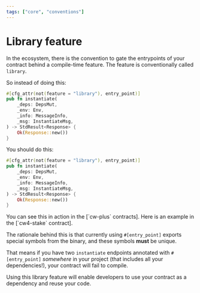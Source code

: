 ```yaml
---
tags: ["core", "conventions"]
---
```



# Library feature

In the ecosystem, there is the convention to gate the entrypoints of your
contract behind a compile-time feature. The feature is conventionally called
`library`.

So instead of doing this:

```rust filename="contract.rs" template="core"
#[cfg_attr(not(feature = "library"), entry_point)]
pub fn instantiate(
    _deps: DepsMut,
    _env: Env,
    _info: MessageInfo,
    _msg: InstantiateMsg,
) -> StdResult<Response> {
    Ok(Response::new())
}
```

You should do this:

```rust filename="contract.rs" template="core"
#[cfg_attr(not(feature = "library"), entry_point)]
pub fn instantiate(
    _deps: DepsMut,
    _env: Env,
    _info: MessageInfo,
    _msg: InstantiateMsg,
) -> StdResult<Response> {
    Ok(Response::new())
}
```

<Callout>
  You can see this in action in the [`cw-plus` contracts]. Here is an example in
  the [`cw4-stake` contract].
</Callout>

The rationale behind this is that currently using `#[entry_point]` exports
special symbols from the binary, and these symbols **must** be unique.

That means if you have two `instantiate` endpoints annotated with
`#[entry_point]` _somewhere_ in your project (that includes all your
dependencies!), your contract will fail to compile.

Using this library feature will enable developers to use your contract as a
dependency and reuse your code.

[`cw-plus` contracts]: https://github.com/CosmWasm/cw-plus
[`cw4-stake` contract]: https://github.com/CosmWasm/cw-plus/blob/48bec694521655d5b3e688c51e4185f740ea4640/contracts/cw4-stake/Cargo.toml#L22-L24
